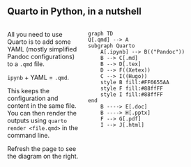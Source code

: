 
## Quarto in Python, in a nutshell
:::: {.columns}
::: {.column width="34%"}
All you need to use Quarto is to add some YAML (mostly simplified Pandoc configurations) to a `.qmd` file. 

`ipynb` + YAML = `.qmd`. 

This keeps the configuration and content in the same file. You can then render the outputs using `quarto render <file.qmd>` in the command line.

::: {.content-visible when-format="revealjs"}
Refresh the page to see the diagram on the right.
:::

:::
::: {.column width="66%"}
```mermaid
graph TD
Q[.qmd] --> A
subgraph Quarto
    A[.ipynb] --> B(("Pandoc"))
    B --> C[.md]
    B --> D[.tex] 
    D --> F((Xetex))
    C --> I((Hugo))
    style B fill:#FF6655AA
    style F fill:#88ffFF
    style I fill:#88ffFF
end
    B ----> E[.doc]
    B ----> H[.pptx]
    F --> G[.pdf]
    I --> J[.html]
```
:::
::::